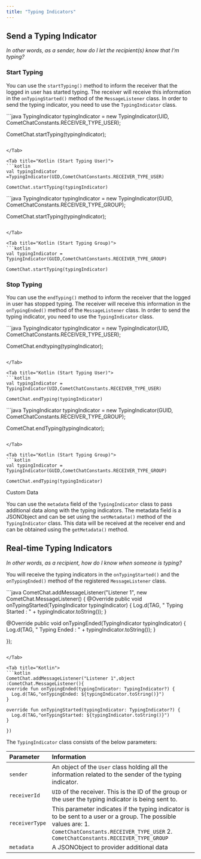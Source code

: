 ```yaml
---
title: "Typing Indicators"
---
```




## Send a Typing Indicator

*In other words, as a sender, how do I let the recipient(s) know that I'm typing?*

### Start Typing

You can use the `startTyping()` method to inform the receiver that the logged in user has started typing. The receiver will receive this information in the `onTypingStarted()` method of the `MessageListener` class. In order to send the typing indicator, you need to use the `TypingIndicator` class.

<Tabs>
<Tab title="Java (Start Typing User)">
```java
TypingIndicator typingIndicator = new TypingIndicator(UID, CometChatConstants.RECEIVER_TYPE_USER);

CometChat.startTyping(typingIndicator);
```

</Tab>

<Tab title="Kotlin (Start Typing User)">
```kotlin
val typingIndicator =TypingIndicator(UID,CometChatConstants.RECEIVER_TYPE_USER)

CometChat.startTyping(typingIndicator)  
```

</Tab>

<Tab title="Java (Start Typing Group)">
```java
TypingIndicator typingIndicator = new TypingIndicator(GUID, CometChatConstants.RECEIVER_TYPE_GROUP);

CometChat.startTyping(typingIndicator);
```

</Tab>

<Tab title="Kotlin (Start Typing Group)">
```kotlin
val typingIndicator = TypingIndicator(GUID,CometChatConstants.RECEIVER_TYPE_GROUP)

CometChat.startTyping(typingIndicator)
```

</Tab>

</Tabs>

### Stop Typing

You can use the `endTyping()` method to inform the receiver that the logged in user has stopped typing. The receiver will receive this information in the `onTypingEnded()` method of the `MessageListener` class. In order to send the typing indicator, you need to use the `TypingIndicator` class.

<Tabs>
<Tab title="Java (Start Typing User)">
```java
TypingIndicator typingIndicator = new TypingIndicator(UID, CometChatConstants.RECEIVER_TYPE_USER);

CometChat.endtyping(typingIndicator);
```

</Tab>

<Tab title="Kotlin (Start Typing User)">
```kotlin
val typingIndicator = TypingIndicator(UID,CometChatConstants.RECEIVER_TYPE_USER)
   
CometChat.endTyping(typingIndicator)
```

</Tab>

<Tab title="Java (Start Typing Group)">
```java
TypingIndicator typingIndicator = new TypingIndicator(GUID, CometChatConstants.RECEIVER_TYPE_GROUP);

CometChat.endTyping(typingIndicator);
```

</Tab>

<Tab title="Kotlin (Start Typing Group)">
```kotlin
val typingIndicator = TypingIndicator(GUID,CometChatConstants.RECEIVER_TYPE_GROUP)

CometChat.endTyping(typingIndicator)
```

</Tab>

</Tabs>

<Note>
Custom Data

You can use the `metadata` field of the `TypingIndicator` class to pass additional data along with the typing indicators. The metadata field is a JSONObject and can be set using the `setMetadata()` method of the `TypingIndicator` class. This data will be received at the receiver end and can be obtained using the `getMetadata()` method.

</Note>

## Real-time Typing Indicators

*In other words, as a recipient, how do I know when someone is typing?*

You will receive the typing indicators in the `onTypingStarted()` and the `onTypingEnded()` method of the registered `MessageListener` class.

<Tabs>
<Tab title="Java">
```java
CometChat.addMessageListener("Listener 1", new CometChat.MessageListener() {
@Override
public void onTypingStarted(TypingIndicator typingIndicator) {
  Log.d(TAG, " Typing Started : " + typingIndicator.toString());
}

@Override
public void onTypingEnded(TypingIndicator typingIndicator) {
  Log.d(TAG, " Typing Ended : " + typingIndicator.toString());
}

});
```

</Tab>

<Tab title="Kotlin">
```kotlin
CometChat.addMessageListener("Listener 1",object :CometChat.MessageListener(){
override fun onTypingEnded(typingIndicator: TypingIndicator?) {
  Log.d(TAG,"onTypingEnded: ${typingIndicator.toString()}")
}

override fun onTypingStarted(typingIndicator: TypingIndicator?) {
  Log.d(TAG,"onTypingStarted: ${typingIndicator.toString()}")
}

})
```

</Tab>

</Tabs>

The `TypingIndicator` class consists of the below parameters:

| Parameter      | Information                                                                                                                                                                                          |
| :-------------- | :---------------------------------------------------------------------------------------------------------------------------------------------------------------------------------------------------- |
| `sender`       | An object of the `User` class holding all the information related to the sender of the typing indicator.                                                                                             |
| `receiverId`   | `UID` of the receiver. This is the ID of the group or the user the typing indicator is being sent to.                                                                                                |
| `receiverType` | This parameter indicates if the typing indicator is to be sent to a user or a group. The possible values are: 1. `CometChatConstants.RECEIVER_TYPE_USER` 2. `CometChatConstants.RECEIVER_TYPE_GROUP` |
| `metadata`     | A JSONObject to provider additional data                                                                                                                                                             |
